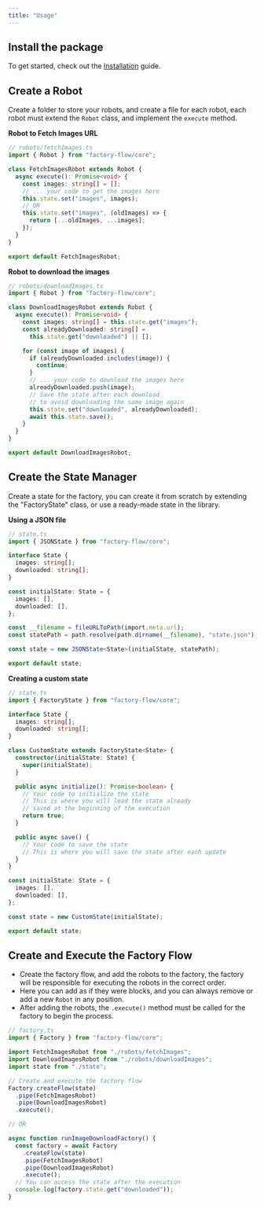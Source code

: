 ```yaml
---
title: "Usage"
---
```



## Install the package

To get started, check out the [Installation](/docs/js/getting-started/installation) guide.

## Create a Robot

Create a folder to store your robots, and create a file for each robot, each robot must extend the `Robot` class, and implement the `execute` method.

<b>Robot to Fetch Images URL </b>

```ts
// robots/fetchImages.ts
import { Robot } from "factory-flow/core";

class FetchImagesRobot extends Robot {
  async execute(): Promise<void> {
    const images: string[] = [];
    // ... your code to get the images here
    this.state.set("images", images);
    // OR
    this.state.set("images", (oldImages) => {
      return [...oldImages, ...images];
    });
  }
}

export default FetchImagesRobot;
```
<b>Robot to download the images</b>

```ts
// robots/downloadImages.ts
import { Robot } from "factory-flow/core";

class DownloadImagesRobot extends Robot {
  async execute(): Promise<void> {
    const images: string[] = this.state.get("images");
    const alreadyDownloaded: string[] = 
      this.state.get("downloaded") || [];

    for (const image of images) {
      if (alreadyDownloaded.includes(image)) {
        continue;
      }
      // ... your code to download the images here
      alreadyDownloaded.push(image);
      // Save the state after each download
      // to avoid downloading the same image again
      this.state.set("downloaded", alreadyDownloaded);
      await this.state.save();
    }
  }
}

export default DownloadImagesRobot;
```

## Create the State Manager

Create a state for the factory, you can create it from scratch by extending the "FactoryState" class, or use a ready-made state in the library.

<b>Using a JSON file</b>

```ts
// state.ts
import { JSONState } from "factory-flow/core";

interface State {
  images: string[];
  downloaded: string[];
}

const initialState: State = {
  images: [],
  downloaded: [],
};

const __filename = fileURLToPath(import.meta.url);
const statePath = path.resolve(path.dirname(__filename), "state.json");

const state = new JSONState<State>(initialState, statePath);

export default state;
```

<b>Creating a custom state</b>

```ts
// state.ts
import { FactoryState } from "factory-flow/core";

interface State {
  images: string[];
  downloaded: string[];
}

class CustomState extends FactoryState<State> {
  constructor(initialState: State) {
    super(initialState);
  }

  public async initialize(): Promise<boolean> {
    // Your code to initialize the state
    // This is where you will load the state already 
    // saved at the beginning of the execution
    return true;
  }

  public async save() {
    // Your code to save the state
    // This is where you will save the state after each update
  }
}

const initialState: State = {
  images: [],
  downloaded: [],
};

const state = new CustomState(initialState);

export default state;
```

## Create and Execute the Factory Flow

- Create the factory flow, and add the robots to the factory, the factory will be responsible for executing the robots in the correct order.
- Here you can add as if they were blocks, and you can always remove or add a new `Robot` in any position.
- After adding the robots, the `.execute()` method must be called for the factory to begin the process.

```ts
// factory.ts
import { Factory } from "factory-flow/core";

import FetchImagesRobot from "./robots/fetchImages";
import DownloadImagesRobot from "./robots/downloadImages";
import state from "./state";

// Create and execute the factory flow
Factory.createFlow(state)
  .pipe(FetchImagesRobot)
  .pipe(DownloadImagesRobot)
  .execute();

// OR

async function runImageDownloadFactory() {
  const factory = await Factory
    .createFlow(state)
    .pipe(FetchImagesRobot)
    .pipe(DownloadImagesRobot)
    .execute();
  // You can access the state after the execution
  console.log(factory.state.get("downloaded"));
}

```